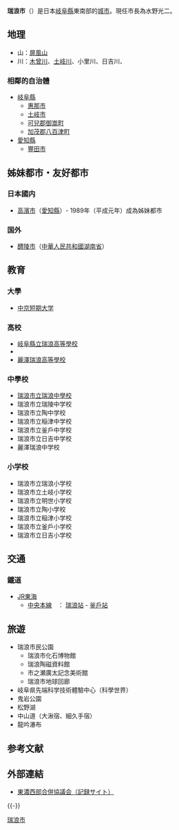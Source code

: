{{unreferenced|time=2015-11-10T01:44:39+00:00}}
{{日本都市|
自治體名=瑞浪市|
圖像=[[File:Ryugin_Falls.jpg|240px]]|
圖像說明=[[龍吟瀑布|龍吟瀑布]]|
市章=[[File:Emblem_of_Mizunami.gif|100px]]|
日文原名=瑞浪市|
平假名=みずなみし|
羅馬字拼音=Mizunami-shi|
都道府縣=岐阜縣|
支廳=|
編號=21208-3|
面積=175.00|
邊界未定=|
人口=41,214|
統計時間=2009年10月1日|
自治體=[[惠那市|惠那市]]、[[土岐市|土岐市]]、[[御嵩町|御嵩町]]、[[八百津町|八百津町]]<br>[[愛知縣|愛知縣]]：[[豐田市|豐田市]]|
樹=[[松|松]]|
花=[[桔梗|桔梗]]|
鳥=[[短翅樹鶯|短翅樹鶯]]|
其他象徵物=|
其他象徵=|
市長=[[水野光二|水野光二]]|
郵遞區號=509-6195|
所在地=瑞浪市上平町一丁目1番地|
電話號碼=572-68-2111|
外部連結=http://www.city.mizunami.gifu.jp/|
經度=|
緯度=|
地圖=[[File:Mizunami_in_Gifu_Prefecture.png|250px]]|
註記=人口：[http://www.city.mizunami.gifu.jp/ 瑞浪市官方網頁]|
}}
'''瑞浪市'''（{{jpn|j=瑞浪市|hg=みずなみし|rm=Mizunami shi|f=y}}）是日本[[岐阜縣|岐阜縣]]東南部的[[城市|城市]]。現任市長為水野光二。

==地理==
*山：[[屏風山_(岐阜縣)|屏風山]]
*川：[[木曾川|木曾川]]、[[庄内川|土岐川]]、小里川、日吉川、

===相鄰的自治體===
*[[岐阜縣|岐阜縣]]
**[[惠那市|惠那市]]
**[[土岐市|土岐市]]
**[[可兒郡|可兒郡]][[御嵩町|御嵩町]]
**[[加茂郡|加茂郡]][[八百津町|八百津町]]
*[[愛知縣|愛知縣]]
**[[豐田市|豐田市]]

==姊妹都市・友好都市==
===日本國内===
*[[高濱市|高濱市]]（[[愛知縣|愛知縣]]）- 1989年（平成元年）成為姊妹都市

===国外===
* {{flagicon|PRC}} [[醴陵市|醴陵市]]（[[中華人民共和國|中華人民共和國]][[湖南省|湖南省]]）

==教育==
===大學===
*[[中京短期大學_(岐阜縣)|中京短期大学]]

===高校===
*[[岐阜縣立瑞浪高等學校|岐阜縣立瑞浪高等學校]]
*{{Tsl|ja|中京高等学校 (岐阜県)|中京高等學校 (岐阜縣)|中京高等學校}}
*[[麗澤瑞浪高等學校|麗澤瑞浪高等學校]]

===中學校===
*[[瑞浪市立瑞浪中學校|瑞浪市立瑞浪中學校]]
*瑞浪市立瑞陵中学校
*瑞浪市立陶中学校
*瑞浪市立稲津中学校
*瑞浪市立釜戶中学校
*瑞浪市立日吉中学校
*麗澤瑞浪中学校

===小学校===
*瑞浪市立瑞浪小学校
*瑞浪市立土岐小学校
*瑞浪市立明世小学校
*瑞浪市立陶小学校
*瑞浪市立稲津小学校
*瑞浪市立釜戶小学校
*瑞浪市立日吉小学校

==交通==
===鐵道===
*[[東海旅客鐵道|JR東海]]
**[[中央本線|中央本線]]　： [[瑞浪站|瑞浪站]] - [[釜戶站|釜戶站]]

==旅遊==
*瑞浪市民公園
**瑞浪市化石博物館
**瑞浪陶磁資料館
**市之瀬廣太記念美術館
**瑞浪市地球回廊
*岐阜県先端科学技術體驗中心（科學世界）
* 鬼岩公園
* 松野湖
* 中山道（大湫宿、細久手宿）
* 龍吟瀑布

== 参考文献 ==
{{Reflist}}

== 外部連結 ==
* [https://web.archive.org/web/20060302175625/http://www.city.tajimi.gifu.jp/tono-seibu/ 東濃西部合併協議会（記録サイト）]

{{-}}
{{岐阜縣}}

{{Authority control}}
[[Category:瑞浪市|]]